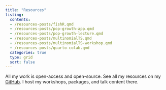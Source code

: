 ```yaml
---
title: "Resources"
listing: 
  contents: 
  - /resources-posts/fishR.qmd
  - /resources-posts/pop-growth-app.qmd
  - /resources-posts/pop-growth-lecture.qmd
  - /resources-posts/multinomialTS.qmd
  - /resources-posts/multinomialTS-workshop.qmd
  - /resources-posts/quarto-colab.qmd
  categories: true
  type: grid
  sort: false
---
```


All my work is open-access and open-source. See all my resources on my [GitHub](https://github.com/QuinnAsena). I host my workshops, packages, and talk content there.
